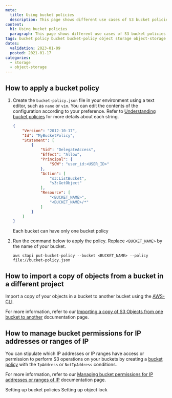 ```yaml
---
meta:
  title: Using bucket policies
  description: This page shows different use cases of S3 bucket policies.
content:
  h1: Using bucket policies
  paragraph: This page shows different use cases of S3 bucket policies.
tags: bucket policy bucket bucket-policy object storage object-storage s3
dates:
  validation: 2023-01-09
  posted: 2021-01-17
categories:
  - storage
  - object-storage
---
```


<Macro id="storage-bucket-policy" />

## How to apply a bucket policy

1. Create the `bucket-policy.json` file in your environment using a text editor, such as `nano` or `vim`. You can edit the contents of the configuration according to your preference. Refer to [Understanding bucket policies](/storage/object/api-cli/bucket-policy/) for more details about each string.
    ```json
    {
        "Version": "2012-10-17",
        "Id": "MyBucketPolicy",
        "Statement": [
            {
                "Sid": "DelegateAccess",
                "Effect": "Allow",
                "Principal": {
                    "SCW": "user_id:<USER_ID>"
                },
                "Action": [
                    "s3:ListBucket",
                    "s3:GetObject"
                ],
                "Resource": [
                    "<BUCKET_NAME>",
                    "<BUCKET_NAME>/*"
                ]
            }
        ]
    }
    ```

    <Message type="note">
      Each bucket can have only one bucket policy
    </Message>
2. Run the command below to apply the policy. Replace `<BUCKET_NAME>` by the name of your bucket.
    ```
    aws s3api put-bucket-policy --bucket <BUCKET_NAME> --policy file://bucket-policy.json
    ```

## How to import a copy of objects from a bucket in a different project

Import a copy of your objects in a bucket to another bucket using the [AWS-CLI](/storage/object/api-cli/object-storage-aws-cli/).

For more information, refer to our [Importing a copy of S3 Objects from one bucket to another](/storage/object/api-cli/import-copy/) documentation page.

## How to manage bucket permissions for IP addresses or ranges of IP

You can stipulate which IP addresses or IP ranges have access or permission to perform S3 operations on your buckets by creating a [bucket policy](/storage/object/api-cli/bucket-policy/) with the `IpAddress` or `NotIpAddress` conditions.

For more information, refer to our [Managing bucket permissions for IP addresses or ranges of IP](/storage/object/api-cli/manage-bucket-permissions-IP/) documentation page.

<Navigation title="See Also">
  <PreviousButton to="/storage/object/api-cli/bucket-policy">Setting up bucket policies</PreviousButton>
  <NextButton to="/storage/object/api-cli/object-lock/">Setting up object lock</NextButton>
</Navigation>
